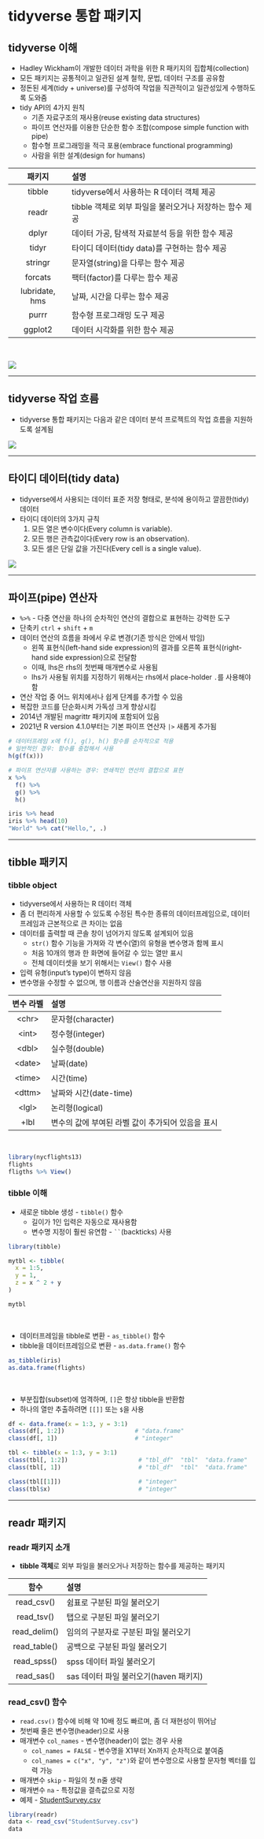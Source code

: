 # tidyverse 통합 패키지


## tidyverse 이해
+ Hadley Wickham이 개발한 데이터 과학을 위한 R 패키지의 집합체(collection)
+ 모든 패키지는 공통적이고 일관된 설계 철학, 문법, 데이터 구조를 공유함
+ 정돈된 세계(tidy + universe)를 구성하여 작업을 직관적이고 일관성있게 수행하도록 도와줌
+ tidy API의 4가지 원칙
  + 기존 자료구조의 재사용(reuse existing data structures)
  + 파이프 연산자를 이용한 단순한 함수 조합(compose simple function with pipe)
  + 함수형 프로그래밍을 적극 포용(embrace functional programming)
  + 사람을 위한 설계(design for humans)

|패키지|설명|
|:---:|:------------|
|tibble|tidyverse에서 사용하는 R 데이터 객체 제공|
|readr|tibble 객체로 외부 파일을 불러오거나 저장하는 함수 제공|
|dplyr|데이터 가공, 탐색적 자료분석 등을 위한 함수 제공|
|tidyr|타이디 데이터(tidy data)를 구현하는 함수 제공|
|stringr|문자열(string)을 다루는 함수 제공|
|forcats|팩터(factor)를 다루는 함수 제공|
|lubridate, hms|날짜, 시간을 다루는 함수 제공|
|purrr|함수형 프로그래밍 도구 제공|
|ggplot2|데이터 시각화를 위한 함수 제공|


<br>

![](./img/fig4-1.png)


----------------------------------------------------------------------


## tidyverse 작업 흐름
+ tidyverse 통합 패키지는 다음과 같은 데이터 분석 프로젝트의 작업 흐름을 지원하도록 설계됨

![](./img/fig4-2.png)


----------------------------------------------------------------------


## 타이디 데이터(tidy data)
+ tidyverse에서 사용되는 데이터 표준 저장 형태로, 분석에 용이하고 깔끔한(tidy) 데이터
+ 타이디 데이터의 3가지 규칙
  1. 모든 열은 변수이다(Every column is variable).
  2. 모든 행은 관측값이다(Every row is an observation).
  3. 모든 셀은 단일 값을 가진다(Every cell is a single value).

![](./img/fig4-4.png)


----------------------------------------------------------------------



## 파이프(pipe) 연산자
+ ```%>%``` - 다중 연산을 하나의 순차적인 연산의 결합으로 표현하는 강력한 도구
+ 단축키 ```ctrl``` + ```shift``` + ```m```
+ 데이터 연산의 흐름을 좌에서 우로 변경(기존 방식은 안에서 밖임)
  + 왼쪽 표현식(left-hand side expression)의 결과를 오른쪽 표현식(right-hand side expression)으로 전달함
  + 이때, lhs은 rhs의 첫번째 매개변수로 사용됨
  + lhs가 사용될 위치를 지정하기 위해서는 rhs에서 place-holder ```.```를 사용해야 함
+ 연산 작업 중 어느 위치에서나 쉽게 단계를 추가할 수 있음
+ 복잡한 코드를 단순화시켜 가독성 크게 향상시킴
+ 2014년 개발된 magrittr 패키지에 포함되어 있음
+ 2021년 R version 4.1.0부터는 기본 파이프 연산자 ```|>``` 새롭게 추가됨

```r
# 데이터프레임 x에 f(), g(), h() 함수를 순차적으로 적용
# 일반적인 경우: 함수를 중첩해서 사용
h(g(f(x)))

# 파이프 연산자를 사용하는 경우: 연쇄적인 연산의 결합으로 표현
x %>% 
  f() %>% 
  g() %>% 
  h()
```


```r
iris %>% head
iris %>% head(10)
"World" %>% cat("Hello,", .)
```


----------------------------------------------------------------------


## tibble 패키지
### tibble object
+ tidyverse에서 사용하는 R 데이터 객체
+ 좀 더 편리하게 사용할 수 있도록 수정된 특수한 종류의 데이터프레임으로, 데이터프레임과 근본적으로 큰 차이는 없음
+ 데이터를 출력할 때 콘솔 창이 넘어가지 않도록 설계되어 있음
  + ```str()``` 함수 기능을 가져와 각 변수(열)의 유형을 변수명과 함께 표시
  + 처음 10개의 행과 한 화면에 들어갈 수 있는 열만 표시
  + 전체 데이터셋을 보기 위해서는 ```View()``` 함수 사용
+ 입력 유형(input's type)이 변하지 않음
+ 변수명을 수정할 수 없으며, 행 이름과 산술연산을 지원하지 않음


|변수 라벨|설명|
|:---:|:------------|
|\<chr\>|문자형(character)|
|\<int\>|정수형(integer)|
|\<dbl\>|실수형(double)|
|\<date\>|날짜(date)|
|\<time\>|시간(time)|
|\<dttm\>|날짜와 시간(date-time)|
|\<lgl\>|논리형(logical)|
|+lbl|변수의 값에 부여된 라벨 값이 추가되어 있음을 표시|


<br>

```r
library(nycflights13)
flights
fligths %>% View()
```


### tibble 이해
+ 새로운 tibble 생성 - ```tibble()``` 함수
  + 길이가 1인 입력은 자동으로 재사용함
  + 변수명 지정이 훨씬 유연함 - ``` `` ```(backticks) 사용
  
```r
library(tibble)

mytbl <- tibble(
  x = 1:5, 
  y = 1, 
  z = x ^ 2 + y
)

mytbl
```


<br>

+ 데이터프레임을 tibble로 변환 - ```as_tibble()``` 함수
+ tibble을 데이터프레임으로 변환 - ```as.data.frame()``` 함수

```r
as_tibble(iris)
as.data.frame(flights)
```


<br>

+ 부분집합(subset)에 엄격하며, ```[]```은 항상 tibble을 반환함
+ 하나의 열만 추출하려면 ```[[]]``` 또는 ```$```을 사용

```r
df <- data.frame(x = 1:3, y = 3:1)
class(df[, 1:2])                    # "data.frame"
class(df[, 1])                      # "integer"

tbl <- tibble(x = 1:3, y = 3:1)
class(tbl[, 1:2])                    # "tbl_df"  "tbl"  "data.frame"
class(tbl[, 1])                      # "tbl_df"  "tbl"  "data.frame"

class(tbl[[1]])                      # "integer"
class(tbl$x)                         # "integer"
```


----------------------------------------------------------------------


## readr 패키지


### readr 패키지 소개
+ **tibble 객체**로 외부 파일을 불러오거나 저장하는 함수를 제공하는 패키지

|함수|설명|
|:---:|:------------|
|read_csv()|쉼표로 구분된 파일 불러오기
|read_tsv()|탭으로 구분된 파일 불러오기
|read_delim()|임의의 구분자로 구분된 파일 불러오기
|read_table()|공백으로 구분된 파일 불러오기
|read_spss()|spss 데이터 파일 불러오기
|read_sas()|sas 데이터 파일 불러오기(haven 패키지)


### read_csv() 함수
+ ```read.csv()``` 함수에 비해 약 10배 정도 빠르며, 좀 더 재현성이 뛰어남
+ 첫번째 줄은 변수명(header)으로 사용
+ 매개변수 ```col_names``` - 변수명(header)이 없는 경우 사용
  + ```col_names = FALSE``` - 변수명을 X1부터 Xn까지 순차적으로 붙여줌
  + ```col_names = c("x", "y", "z")```와 같이 변수명으로 사용할 문자형 벡터를 입력 가능
+ 매개변수 ```skip``` - 파일의 첫 n줄 생략
+ 매개변수 ```na``` - 특정값을 결측값으로 지정
+ 예제 - [StudentSurvey.csv](./dataset/StudentSurvey.csv)

```r
library(readr)
data <- read_csv("StudentSurvey.csv")
data
```

